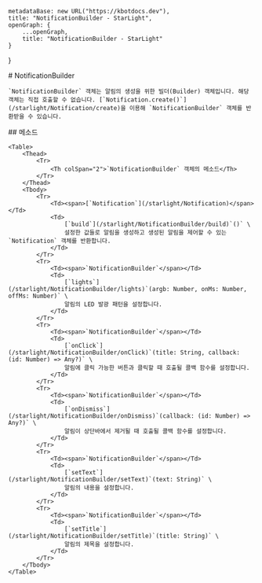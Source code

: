 
    metadataBase: new URL("https://kbotdocs.dev"),
    title: "NotificationBuilder - StarLight",
    openGraph: {
        ...openGraph,
        title: "NotificationBuilder - StarLight"
    }
}

<Section>
    # NotificationBuilder

    `NotificationBuilder` 객체는 알림의 생성을 위한 빌더(Builder) 객체입니다. 해당 객체는 직접 호출할 수 없습니다. [`Notification.create()`](/starlight/Notification/create)을 이용해 `NotificationBuilder` 객체를 반환받을 수 있습니다.
</Section>
<Section>
    ## 메소드

    <Table>
        <Thead>
            <Tr>
                <Th colSpan="2">`NotificationBuilder` 객체의 메소드</Th>
            </Tr>
        </Thead>
        <Tbody>
            <Tr>
                <Td><span>[`Notification`](/starlight/Notification)</span></Td>
                <Td>
                    [`build`](/starlight/NotificationBuilder/build)`()` \
                    설정한 값들로 알림을 생성하고 생성된 알림을 제어할 수 있는 `Notification` 객체를 반환합니다.
                </Td>
            </Tr>
            <Tr>
                <Td><span>`NotificationBuilder`</span></Td>
                <Td>
                    [`lights`](/starlight/NotificationBuilder/lights)`(argb: Number, onMs: Number, offMs: Number)` \
                    알림의 LED 발광 패턴을 설정합니다.
                </Td>
            </Tr>
            <Tr>
                <Td><span>`NotificationBuilder`</span></Td>
                <Td>
                    [`onClick`](/starlight/NotificationBuilder/onClick)`(title: String, callback: (id: Number) => Any?)` \
                    알림에 클릭 가능한 버튼과 클릭할 때 호출될 콜백 함수를 설정합니다.
                </Td>
            </Tr>
            <Tr>
                <Td><span>`NotificationBuilder`</span></Td>
                <Td>
                    [`onDismiss`](/starlight/NotificationBuilder/onDismiss)`(callback: (id: Number) => Any?)` \
                    알림이 상단바에서 제거될 때 호출될 콜백 함수를 설정합니다.
                </Td>
            </Tr>
            <Tr>
                <Td><span>`NotificationBuilder`</span></Td>
                <Td>
                    [`setText`](/starlight/NotificationBuilder/setText)`(text: String)` \
                    알림의 내용을 설정합니다.
                </Td>
            </Tr>
            <Tr>
                <Td><span>`NotificationBuilder`</span></Td>
                <Td>
                    [`setTitle`](/starlight/NotificationBuilder/setTitle)`(title: String)` \
                    알림의 제목을 설정합니다.
                </Td>
            </Tr>
        </Tbody>
    </Table>
</Section>